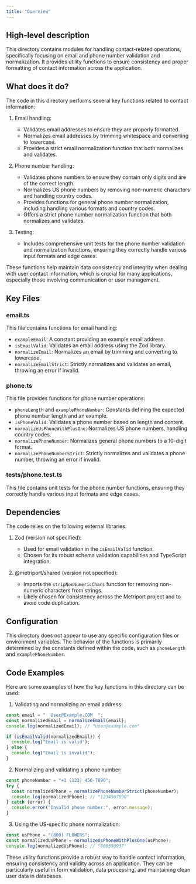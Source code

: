 ```yaml
---
title: "Overview"
---
```


## High-level description
This directory contains modules for handling contact-related operations, specifically focusing on email and phone number validation and normalization. It provides utility functions to ensure consistency and proper formatting of contact information across the application.

## What does it do?
The code in this directory performs several key functions related to contact information:

1. Email handling:
   - Validates email addresses to ensure they are properly formatted.
   - Normalizes email addresses by trimming whitespace and converting to lowercase.
   - Provides a strict email normalization function that both normalizes and validates.

2. Phone number handling:
   - Validates phone numbers to ensure they contain only digits and are of the correct length.
   - Normalizes US phone numbers by removing non-numeric characters and handling country codes.
   - Provides functions for general phone number normalization, including handling various formats and country codes.
   - Offers a strict phone number normalization function that both normalizes and validates.

3. Testing:
   - Includes comprehensive unit tests for the phone number validation and normalization functions, ensuring they correctly handle various input formats and edge cases.

These functions help maintain data consistency and integrity when dealing with user contact information, which is crucial for many applications, especially those involving communication or user management.

## Key Files

### email.ts
This file contains functions for email handling:

- `exampleEmail`: A constant providing an example email address.
- `isEmailValid`: Validates an email address using the Zod library.
- `normalizeEmail`: Normalizes an email by trimming and converting to lowercase.
- `normalizeEmailStrict`: Strictly normalizes and validates an email, throwing an error if invalid.

### phone.ts
This file provides functions for phone number operations:

- `phoneLength` and `examplePhoneNumber`: Constants defining the expected phone number length and an example.
- `isPhoneValid`: Validates a phone number based on length and content.
- `normalizeUsPhoneWithPlusOne`: Normalizes US phone numbers, handling country codes.
- `normalizePhoneNumber`: Normalizes general phone numbers to a 10-digit format.
- `normalizePhoneNumberStrict`: Strictly normalizes and validates a phone number, throwing an error if invalid.

### __tests__/phone.test.ts
This file contains unit tests for the phone number functions, ensuring they correctly handle various input formats and edge cases.

## Dependencies
The code relies on the following external libraries:

1. Zod (version not specified):
   - Used for email validation in the `isEmailValid` function.
   - Chosen for its robust schema validation capabilities and TypeScript integration.

2. @metriport/shared (version not specified):
   - Imports the `stripNonNumericChars` function for removing non-numeric characters from strings.
   - Likely chosen for consistency across the Metriport project and to avoid code duplication.

## Configuration
This directory does not appear to use any specific configuration files or environment variables. The behavior of the functions is primarily determined by the constants defined within the code, such as `phoneLength` and `examplePhoneNumber`.

## Code Examples

Here are some examples of how the key functions in this directory can be used:

1. Validating and normalizing an email address:

```typescript
const email = "  User@Example.COM  ";
const normalizedEmail = normalizeEmail(email);
console.log(normalizedEmail); // "user@example.com"

if (isEmailValid(normalizedEmail)) {
  console.log("Email is valid");
} else {
  console.log("Email is invalid");
}
```

2. Normalizing and validating a phone number:

```typescript
const phoneNumber = "+1 (123) 456-7890";
try {
  const normalizedPhone = normalizePhoneNumberStrict(phoneNumber);
  console.log(normalizedPhone); // "1234567890"
} catch (error) {
  console.error("Invalid phone number:", error.message);
}
```

3. Using the US-specific phone normalization:

```typescript
const usPhone = "(800) FLOWERS";
const normalizedUsPhone = normalizeUsPhoneWithPlusOne(usPhone);
console.log(normalizedUsPhone); // "800356937"
```

These utility functions provide a robust way to handle contact information, ensuring consistency and validity across an application. They can be particularly useful in form validation, data processing, and maintaining clean user data in databases.